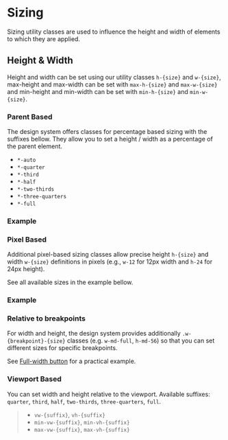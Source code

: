 
<Meta of={SizingStories} />

# Sizing

<div className="lead">
  Sizing utility classes are used to influence the height and width of elements to which they are
  applied.
</div>

## Height & Width

Height and width can be set using our utility classes `h-{size}` and `w-{size}`, max-height and max-width can be set with `max-h-{size}` and `max-w-{size}` and min-height and min-width can be set with `min-h-{size}` and `min-w-{size}`.

### Parent Based

The design system offers classes for percentage based sizing with the suffixes bellow. They allow you to set a height / width as a percentage of the parent element.

- `*-auto`
- `*-quarter`
- `*-third`
- `*-half`
- `*-two-thirds`
- `*-three-quarters`
- `*-full`

### Example

<Canvas sourceState="shown" of={SizingStories.PercentSizes} />
<div className="hide-col-default">
  <Controls of={SizingStories.PercentSizes} />
</div>

### Pixel Based

Additional pixel-based sizing classes allow precise height `h-{size}` and width `w-{size}` definitions in pixels (e.g., `w-12` for 12px width and `h-24` for 24px height).

See all available sizes in the example bellow.

### Example

<Canvas sourceState="shown" of={SizingStories.PxSizes} />
<div className="hide-col-default">
  <Controls of={SizingStories.PxSizes} />
</div>

### Relative to breakpoints

For width and height, the design system provides additionally `.w-{breakpoint}-{size}` classes (e.g. `w-md-full`, `h-md-56`) so that you can set different sizes for specific breakpoints.

See <a href="/?path=/docs/eb78afcb-ce92-4990-94b6-6536d5ec6af4--docs#full-width">Full-width button</a> for a practical example.

### Viewport Based

You can set width and height relative to the viewport.
Available suffixes: `quarter`, `third`, `half`, `two-thirds`, `three-quarters`, `full`.

> - `vw-{suffix}`, `vh-{suffix}`
> - `min-vw-{suffix}`, `min-vh-{suffix}`
> - `max-vw-{suffix}`, `max-vh-{suffix}`
